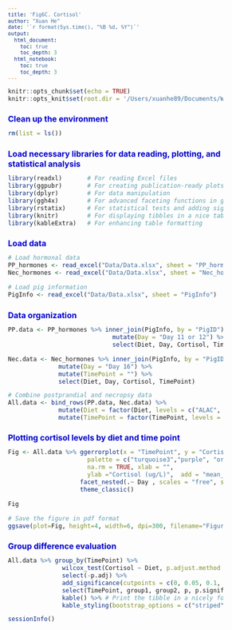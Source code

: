 ```yaml
---
title: 'Fig6C. Cortisol'
author: "Xuan He"
date: '`r format(Sys.time(), "%B %d, %Y")`'
output:
  html_document: 
    toc: true
    toc_depth: 3
  html_notebook: 
    toc: true
    toc_depth: 3
---
```

<style type="text/css">
body{ /* Normal  */ font-size: 12px;}
td {  /* Table  */ font-size: 10px;}
h1.title {font-size: 22px; color: DarkRed; font-style: bold;}
h1 { /* Header 1 */ font-size: 16px; color: mediumblue; font-style: bold;}
h2 { /* Header 2 */ font-size: 13px; color: mediumblue; font-style: bold;}
h3 { /* Header 3 */ font-size: 11px; font-family: "Times New Roman", Times, serif; color: mediumblue;}
code.r{ /* Code block */ font-size: 12px;}
pre { /* Code block - determines code spacing between lines */ font-size: 12px;}
</style>

```r
knitr::opts_chunk$set(echo = TRUE)
knitr::opts_knit$set(root.dir = '/Users/xuanhe89/Documents/WorkSpace/Research projects/Lactation/ALAC/Manuscripts/Paper #1/Figures and Tables R codes')
```


# Clean up the environment
```r
rm(list = ls())
```


# Load necessary libraries for data reading, plotting, and statistical analysis
```r
library(readxl)       # For reading Excel files
library(ggpubr)       # For creating publication-ready plots
library(dplyr)        # For data manipulation
library(ggh4x)        # For advanced faceting functions in ggplot2
library(rstatix)      # For statistical tests and adding significance markers
library(knitr)        # For displaying tibbles in a nice table format
library(kableExtra)   # For enhancing table formatting
```


# Load data
```r
# Load hormonal data
PP_hormones <- read_excel("Data/Data.xlsx", sheet = "PP_hormones")
Nec_hormones <- read_excel("Data/Data.xlsx", sheet = "Nec_hormones")

# Load pig information
PigInfo <- read_excel("Data/Data.xlsx", sheet = "PigInfo")
```

# Data organization
```r
PP.data <- PP_hormones %>% inner_join(PigInfo, by = "PigID") %>%
                             mutate(Day = "Day 11 or 12") %>%
                             select(Diet, Day, Cortisol, TimePoint)

Nec.data <- Nec_hormones %>% inner_join(PigInfo, by = "PigID") %>%
              mutate(Day = "Day 16") %>%
              mutate(TimePoint = "") %>%
              select(Diet, Day, Cortisol, TimePoint)

```

```r
# Combine postprandial and necropsy data
All.data <- bind_rows(PP.data, Nec.data) %>% 
              mutate(Diet = factor(Diet, levels = c("ALAC", "WPI", "SF"))) %>% 
              mutate(TimePoint = factor(TimePoint, levels = c("baseline", "30 min", "60 min", "120 min")))
```

# Plotting cortisol levels by diet and time point
```r
Fig <- All.data %>% ggerrorplot(x = "TimePoint", y = "Cortisol", color = "Diet", 
                      palette = c("turquoise3","purple", "orange"),
                      na.rm = TRUE, xlab = "", 
                      ylab ="Cortisol (ug/L)",  add = "mean_se", position = position_dodge(0.6)) +
                    facet_nested(.~ Day , scales = "free", space = "free_x") + 
                    theme_classic() 

Fig

# Save the figure in pdf format
ggsave(plot=Fig, height=4, width=6, dpi=300, filename="Figure 6/Fig6C.pdf", useDingbats=FALSE)
```

# Group difference evaluation
```r
All.data %>% group_by(TimePoint) %>%
               wilcox_test(Cortisol ~ Diet, p.adjust.method = "none", paired = FALSE) %>% # Perform Wilcoxon test (Mann-Whitney U test)
               select(-p.adj) %>%
               add_significance(cutpoints = c(0, 0.05, 0.1,  1), symbols = c("*", "#", "ns")) %>%
               select(TimePoint, group1, group2, p, p.signif) %>%
               kable() %>% # Print the tibble in a nicely formatted table
               kable_styling(bootstrap_options = c("striped", "hover")) # Enhance table formatting with kableExtra
```


```r
sessionInfo()
```